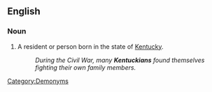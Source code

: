 ==English==

===Noun===
{{en-noun}}

# A resident or person born in the state of [[Kentucky]].
#:'' During the Civil War, many '''Kentuckians''' found themselves fighting their own family members.''

[[Category:Demonyms]]